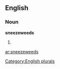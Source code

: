 ==English==

===Noun===
'''sneezeweeds'''

# {{plural of|[[sneezeweed]]}}

[[Category:English plurals]]

[[ar:sneezeweeds]]